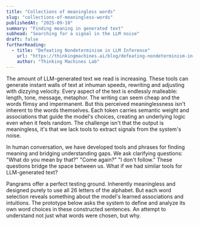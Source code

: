 ```yaml
---
title: "Collections of meaningless words"
slug: "collections-of-meaningless-words"
publishedAt: "2025-09-10"
summary: "Finding meaning in generated text"
subhead: "Searching for a signal in the LLM noise"
draft: false
furtherReading:
  - title: "Defeating Nondeterminism in LLM Inference"
    url: "https://thinkingmachines.ai/blog/defeating-nondeterminism-in-llm-inference/"
    author: "Thinking Machines Lab"
---
```


The amount of LLM-generated text we read is increasing. These tools can generate instant walls of text at inhuman speeds, rewriting and adjusting with dizzying velocity. Every aspect of the text is endlessly malleable: length, tone, message, metaphor. The writing can seem cheap and the words flimsy and impermanent. But this perceived meaninglessness isn't inherent to the words themselves. Each token carries semantic weight and associations that guide the model's choices, creating an underlying logic even when it feels random. The challenge isn't that the output is meaningless, it's that we lack tools to extract signals from the system's noise.

In human conversation, we have developed tools and phrases for finding meaning and bridging understanding gaps. We ask clarifying questions: "What do you mean by that?" "Come again?" "I don't follow." These questions bridge the space between us. What if we had similar tools for LLM-generated text?

Pangrams offer a perfect testing ground. Inherently meaningless and designed purely to use all 26 letters of the alphabet. But each word selection reveals something about the model's learned associations and intuitions. The prototype below asks the system to define and analyze its own word choices in these constructed sentences. An attempt to understand not just what words were chosen, but why.

<ProtoPangramExplorer />
